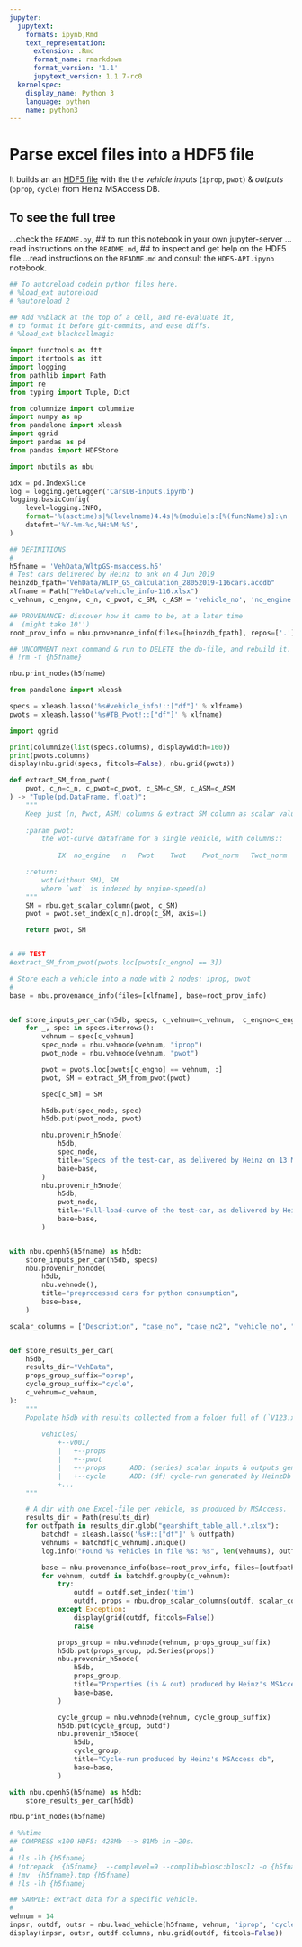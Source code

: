 ```yaml
---
jupyter:
  jupytext:
    formats: ipynb,Rmd
    text_representation:
      extension: .Rmd
      format_name: rmarkdown
      format_version: '1.1'
      jupytext_version: 1.1.7-rc0
  kernelspec:
    display_name: Python 3
    language: python
    name: python3
---
```


# Parse excel files into a HDF5 file
It builds an an [HDF5 file](https://pandas.pydata.org/pandas-docs/stable/user_guide/io.html#io-hdf5) 
with the the *vehicle inputs* (`iprop`, `pwot`) & *outputs* (`oprop`, `cycle`) from Heinz MSAccess DB.

## To see the full tree
...check the `README.py`,
## to run this notebook in your own jupyter-server
...read instructions on the `README.md`,
## to inspect and get help on the HDF5 file
...read instructions on the `README.md` and consult the `HDF5-API.ipynb` notebook.

```python
## To autoreload codein python files here.
# %load_ext autoreload
# %autoreload 2

## Add %%black at the top of a cell, and re-evaluate it, 
# to format it before git-commits, and ease diffs.
# %load_ext blackcellmagic
```

```python
import functools as ftt
import itertools as itt
import logging
from pathlib import Path
import re
from typing import Tuple, Dict

from columnize import columnize
import numpy as np
from pandalone import xleash
import qgrid
import pandas as pd
from pandas import HDFStore

import nbutils as nbu

idx = pd.IndexSlice
log = logging.getLogger('CarsDB-inputs.ipynb')
logging.basicConfig(
    level=logging.INFO, 
    format='%(asctime)s|%(levelname)4.4s|%(module)s:[%(funcName)s]:\n  +--> %(message)s', 
    datefmt='%Y-%m-%d,%H:%M:%S',
)
```

```python
## DEFINITIONS
#
h5fname = 'VehData/WltpGS-msaccess.h5'
# Test cars delivered by Heinz to ank on 4 Jun 2019
heinzdb_fpath="VehData/WLTP_GS_calculation_28052019-116cars.accdb"
xlfname = Path("VehData/vehicle_info-116.xlsx")
c_vehnum, c_engno, c_n, c_pwot, c_SM, c_ASM = 'vehicle_no', 'no_engine', 'n', 'Pwot', 'SM', 'ASM'
```

```python
## PROVENANCE: discover how it came to be, at a later time
#  (might take 10'')
root_prov_info = nbu.provenance_info(files=[heinzdb_fpath], repos=['.']) 
```

```python
## UNCOMMENT next command & run to DELETE the db-file, and rebuild it.
# !rm -f {h5fname}
```

```python
nbu.print_nodes(h5fname)
```

```python
from pandalone import xleash

specs = xleash.lasso('%s#vehicle_info!::["df"]' % xlfname)
pwots = xleash.lasso('%s#TB_Pwot!::["df"]' % xlfname)
```

```python
import qgrid

print(columnize(list(specs.columns), displaywidth=160))
print(pwots.columns)
display(nbu.grid(specs, fitcols=False), nbu.grid(pwots))
```

```python
def extract_SM_from_pwot(
    pwot, c_n=c_n, c_pwot=c_pwot, c_SM=c_SM, c_ASM=c_ASM
) -> "Tuple(pd.DataFrame, float)":
    """
    Keep just (n, Pwot, ASM) columns & extract SM column as scalar value.
    
    :param pwot:
        the wot-curve dataframe for a single vehicle, with columns::
        
            IX	no_engine	n	Pwot	Twot	Pwot_norm	Twot_norm	SM	ASM	Pavai

    :return:
        wot(without SM), SM
        where `wot` is indexed by engine-speed(n)
    """
    SM = nbu.get_scalar_column(pwot, c_SM)
    pwot = pwot.set_index(c_n).drop(c_SM, axis=1)

    return pwot, SM


# ## TEST
#extract_SM_from_pwot(pwots.loc[pwots[c_engno] == 3])
```

```python
# Store each a vehicle into a node with 2 nodes: iprop, pwot
#
base = nbu.provenance_info(files=[xlfname], base=root_prov_info)


def store_inputs_per_car(h5db, specs, c_vehnum=c_vehnum,  c_engno=c_engno,  c_SM=c_SM, c_ASM=c_ASM):
    for _, spec in specs.iterrows():
        vehnum = spec[c_vehnum]
        spec_node = nbu.vehnode(vehnum, "iprop")
        pwot_node = nbu.vehnode(vehnum, "pwot")

        pwot = pwots.loc[pwots[c_engno] == vehnum, :]
        pwot, SM = extract_SM_from_pwot(pwot)

        spec[c_SM] = SM

        h5db.put(spec_node, spec)
        h5db.put(pwot_node, pwot)

        nbu.provenir_h5node(
            h5db,
            spec_node,
            title="Specs of the test-car, as delivered by Heinz on 13 May 2019",
            base=base,
        )
        nbu.provenir_h5node(
            h5db,
            pwot_node,
            title="Full-load-curve of the test-car, as delivered by Heinz on 13 May 2019",
            base=base,
        )


with nbu.openh5(h5fname) as h5db:
    store_inputs_per_car(h5db, specs)
    nbu.provenir_h5node(
        h5db,
        nbu.vehnode(),
        title="preprocessed cars for python consumption",
        base=base,
    )
```

```python
scalar_columns = ["Description", "case_no", "case_no2", "vehicle_no", "IDclass"]


def store_results_per_car(
    h5db,
    results_dir="VehData",
    props_group_suffix="oprop",
    cycle_group_suffix="cycle",
    c_vehnum=c_vehnum,
):
    """
    Populate h5db with results collected from a folder full of (`V123.xls`, ...) exchel-files.
    
        vehicles/
            +--v001/
            |   +--props
            |   +--pwot
            |   +--props      ADD: (series) scalar inputs & outputs generated by HeinzDb
            |   +--cycle      ADD: (df) cycle-run generated by HeinzDb
            +...
    """

    # A dir with one Excel-file per vehicle, as produced by MSAccess.
    results_dir = Path(results_dir)
    for outfpath in results_dir.glob("gearshift_table_all.*.xlsx"):
        batchdf = xleash.lasso('%s#::["df"]' % outfpath)
        vehnums = batchdf[c_vehnum].unique()
        log.info("Found %s vehicles in file %s: %s", len(vehnums), outfpath, vehnums)

        base = nbu.provenance_info(base=root_prov_info, files=[outfpath])
        for vehnum, outdf in batchdf.groupby(c_vehnum):
            try:
                outdf = outdf.set_index('tim')
                outdf, props = nbu.drop_scalar_columns(outdf, scalar_columns)
            except Exception:
                display(grid(outdf, fitcols=False))
                raise

            props_group = nbu.vehnode(vehnum, props_group_suffix)
            h5db.put(props_group, pd.Series(props))
            nbu.provenir_h5node(
                h5db,
                props_group,
                title="Properties (in & out) produced by Heinz's MSAccess db",
                base=base,
            )

            cycle_group = nbu.vehnode(vehnum, cycle_group_suffix)
            h5db.put(cycle_group, outdf)
            nbu.provenir_h5node(
                h5db,
                cycle_group,
                title="Cycle-run produced by Heinz's MSAccess db",
                base=base,
            )

with nbu.openh5(h5fname) as h5db:
    store_results_per_car(h5db)
```

```python
nbu.print_nodes(h5fname)
```

```python
# %%time
## COMPRESS x100 HDF5: 428Mb --> 81Mb in ~20s.
#
# !ls -lh {h5fname}
# !ptrepack  {h5fname}  --complevel=9 --complib=blosc:blosclz -o {h5fname}.tmp
# !mv  {h5fname}.tmp {h5fname}
# !ls -lh {h5fname}
```

```python
## SAMPLE: extract data for a specific vehicle. 
#
vehnum = 14
inpsr, outdf, outsr = nbu.load_vehicle(h5fname, vehnum, 'iprop', 'cycle', 'oprop')
display(inpsr, outsr, outdf.columns, nbu.grid(outdf, fitcols=False))
```
